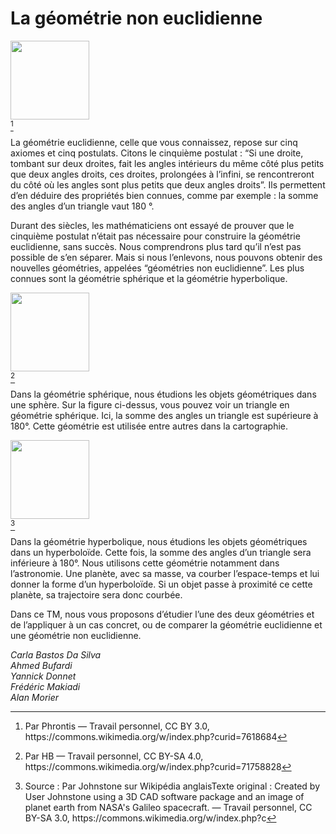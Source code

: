 # La géométrie non euclidienne

\vspace{\stretch{1}}

::: {.center data-latex=""}
![](images/la-geometrie-non-euclidienne-1.jpg){height=9em}  
^[Par Phrontis — Travail personnel, CC BY 3.0, https://commons.wikimedia.org/w/index.php?curid=7618684]
:::

La géométrie euclidienne, celle que vous connaissez, repose sur cinq axiomes et cinq postulats. Citons le cinquième postulat : "Si une droite, tombant sur deux droites, fait les angles intérieurs du même côté plus petits que deux angles droits, ces droites, prolongées à l’infini, se rencontreront du côté où les angles sont plus petits que deux angles droits". Ils permettent d’en déduire des propriétés bien connues, comme par exemple : la somme des angles d’un triangle vaut 180 °. 

Durant des siècles, les mathématiciens ont essayé de prouver que le cinquième postulat n’était pas nécessaire pour construire la géométrie euclidienne, sans succès. Nous comprendrons plus tard qu’il n’est pas possible de s’en séparer. Mais si nous l’enlevons, nous pouvons obtenir des nouvelles géométries, appelées "géométries non euclidienne". Les plus connues sont la géométrie sphérique et la géométrie hyperbolique.

::: {.center data-latex=""}
![](images/la-geometrie-non-euclidienne-2.jpg){height=9em}  
^[Par HB — Travail personnel, CC BY-SA 4.0, https://commons.wikimedia.org/w/index.php?curid=71758828]
:::

Dans la géométrie sphérique, nous étudions les objets géométriques dans une sphère. Sur la figure ci-dessus, vous pouvez voir un triangle en géométrie sphérique. Ici, la somme des angles un triangle est supérieure à 180°. Cette géométrie est utilisée entre autres dans la cartographie.

::: {.center data-latex=""}
![](images/la-geometrie-non-euclidienne-3.jpg){height=9em}  
^[Source : Par Johnstone sur Wikipédia anglaisTexte original : Created by User Johnstone using a 3D CAD software package and an image of planet earth from NASA&#039;s Galileo spacecraft. — Travail personnel, CC BY-SA 3.0, https://commons.wikimedia.org/w/index.php?c]
:::

Dans la géométrie hyperbolique, nous étudions les objets géométriques dans un hyperboloïde. Cette fois, la somme des angles d’un triangle sera inférieure à 180°. Nous utilisons cette géométrie notamment dans l’astronomie. Une planète, avec sa masse, va courber l’espace-temps et lui donner la forme d’un hyperboloïde. Si un objet passe à proximité ce cette planète, sa trajectoire sera donc courbée. 

\clearpage

Dans ce TM, nous vous proposons d’étudier l’une des deux géométries et de l’appliquer à un cas concret, ou de comparer la géométrie euclidienne et une géométrie non euclidienne.

::: {.signature data-latex=""}
*Carla Bastos Da Silva*  
*Ahmed Bufardi*  
*Yannick Donnet*  
*Frédéric Makiadi*  
*Alan Morier*
:::
